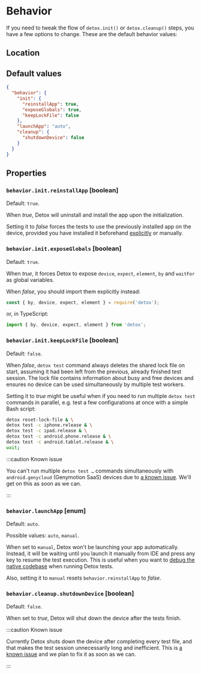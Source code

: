 
# Behavior

If you need to tweak the flow of `detox.init()` or `detox.cleanup()` steps,
you have a few options to change. These are the default behavior values:

## Location

<Location sectionName="behavior" />

## Default values

```json
{
  "behavior": {
    "init": {
      "reinstallApp": true,
      "exposeGlobals": true,
      "keepLockFile": false
    },
    "launchApp": "auto",
    "cleanup": {
      "shutdownDevice": false
    }
  }
}
```

## Properties

### `behavior.init.reinstallApp` \[boolean]

Default: `true`.

When _true_, Detox will uninstall and install the app upon the initialization.

Setting it to _false_ forces the tests to use the previously installed app on the device,
provided you have installed it beforehand [explicitly](../api/device.md#deviceinstallapp) or manually.

### `behavior.init.exposeGlobals` \[boolean]

Default: `true`.

When _true_, it forces Detox to expose `device`, `expect`, `element`, `by` and `waitFor`
as global variables.

When _false_, you should import them explicitly instead:

```js
const { by, device, expect, element } = require('detox');
```

or, in TypeScript:

```js
import { by, device, expect, element } from 'detox';
```

### `behavior.init.keepLockFile` \[boolean]

Default: `false`.

When _false_, `detox test` command always deletes the shared lock file on start,
assuming it had been left from the previous, already finished test session. The lock file
contains information about busy and free devices and ensures no device can be used
simultaneously by multiple test workers.

Setting it to _true_ might be useful when if you need to run multiple `detox test` commands
in parallel, e.g. test a few configurations at once with a simple Bash script:

```bash
detox reset-lock-file & \
detox test -c iphone.release & \
detox test -c ipad.release & \
detox test -c android.phone.release & \
detox test -c android.tablet.release & \
wait;
```

:::caution Known issue

You can't run multiple `detox test …` commands simultaneously with `android.genycloud` (Genymotion SaaS)
devices due to [a known issue](https://github.com/wix/Detox/issues/3573). We'll get on this as soon as
we can.

:::

### `behavior.launchApp` \[enum]

Default: `auto`.

Possible values: `auto`, `manual`.

When set to `manual`, Detox won't be launching your app automatically. Instead, it will
be waiting until you launch it manually from IDE and press any key to resume the test
execution. This is useful when you want to [debug the native codebase](../introduction/debugging.mdx) when running Detox tests.

Also, setting it to `manual` resets `behavior.reinstallApp` to _false_.

### `behavior.cleanup.shutdownDevice` \[boolean]

Default: `false`.

When set to _true_, Detox will shut down the device after the tests finish.

:::caution Known issue

Currently Detox shuts down the device after completing every test file, and that makes the test session unnecessarily long
and inefficient. This is [a known issue](https://github.com/wix/Detox/issues/2894) and we plan to fix it as soon
as we can.

:::
